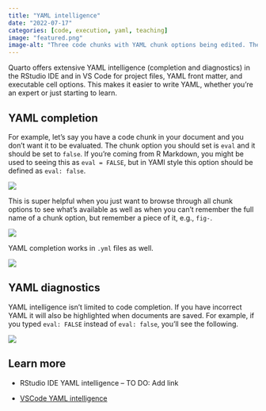 ```yaml
---
title: "YAML intelligence"
date: "2022-07-17"
categories: [code, execution, yaml, teaching]
image: "featured.png"
image-alt: "Three code chunks with YAML chunk options being edited. The first one showcases YAML completion for fields -- typing e brings up options that start with e. The second one showcases YAML completion for options -- eval can be set to true or false. The third one showcases diagnostics that are provided in the case of errors -- setting eval to FALSE (with capital letters) prompts a message that says it should be true or false."
---
```


Quarto offers extensive YAML intelligence (completion and diagnostics) in the RStudio IDE and in VS Code for project files, YAML front matter, and executable cell options.
This makes it easier to write YAML, whether you're an expert or just starting to learn.

## YAML completion

For example, let's say you have a code chunk in your document and you don't want it to be evaluated.
The chunk option you should set is `eval` and it should be set to `false`.
If you're coming from R Markdown, you might be used to seeing this as `eval = FALSE`, but in YAMl style this option should be defined as `eval: false`.

![](eval-false.gif){fig-alt="Code chunk with code 1 + 1. YAML style chunk option to set eval to false is added using tab completion." fig-align="center"}

This is super helpful when you just want to browse through all chunk options to see what's available as well as when you can't remember the full name of a chunk option, but remember a piece of it, e.g., `fig-`.

![](fig-options.png){fig-alt="Code chunk with code plot(cars). Chunk option starting with fig- is added and tab completion brings up all chunk options starting with this character string: fig-align, fig-alt, fig-asp, fig-cap-location, fig-cap, fig-column, etc." fig-align="center"}

YAML completion works in `.yml` files as well.

![](quarto-yml.gif){fig-alt="Writing a _quarto.yml from scratch. Typing the letter pr brings up project as a yaml field. A line break and then tab brings up various yaml fields available under project. type is chosen and set to website using yaml completion. In the next line website is typed as the yaml field. Moving to the next line and tabbing brings up various yaml fields as options under website. title is chosen and website title is set to Website Title. In the next line, tabbing again brings up key/value pair as an option. key is defined as left and underneath it in list form index.qmd and about.qmd are added."}

## YAML diagnostics

YAML intelligence isn't limited to code completion.
If you have incorrect YAML it will also be highlighted when documents are saved.
For example, if you typed `eval: FALSE` instead of `eval: false`, you'll see the following.

![](eval-FALSE.png){fig-alt="Chunk option defined as eval: FALSE. The word FALSE is underlined in red. A red X next to the code chunk gives the warning Key eval has value FALSE, which must be `true` or `false`. (Try using false instead.)" fig-align="center"}

## Learn more

-   RStudio IDE YAML intelligence -- TO DO: Add link

-   [VSCode YAML intelligence](https://quarto.org/docs/tools/vscode.html#yaml-intelligence)

